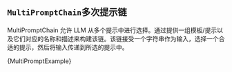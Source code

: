 



## `MultiPromptChain`多次提示链


MultiPromptChain 允许 LLM 从多个提示中进行选择。通过提供一组模板/提示以及它们对应的名称和描述来构建该链。该链接受一个字符串作为输入，选择一个合适的提示，然后将输入传递到所选的提示中。

<CodeBlock language="typescript">{MultiPromptExample}</CodeBlock>

